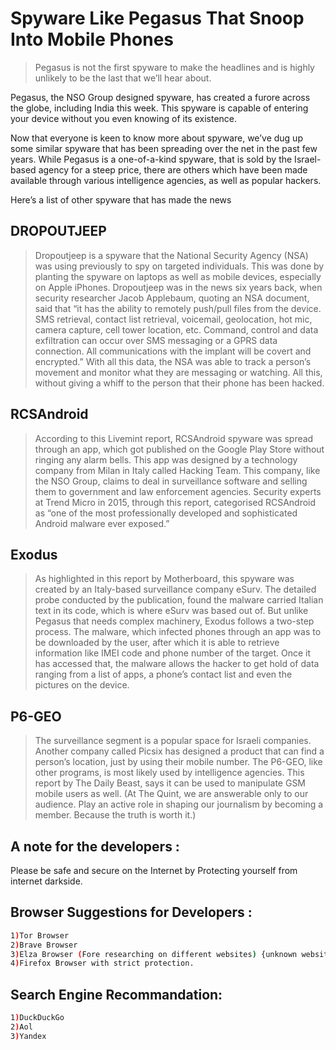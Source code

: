 
# Spyware Like Pegasus That Snoop Into Mobile Phones

> Pegasus is not the first spyware to make the headlines and is highly unlikely to be the last that we’ll hear about.

Pegasus, the NSO Group designed spyware, has created a furore across the globe, including India this week. This spyware is capable of entering your device without you even knowing of its existence.

Now that everyone is keen to know more about spyware, we’ve dug up some similar spyware that has been spreading over the net in the past few years. While Pegasus is a one-of-a-kind spyware, that is sold by the Israel-based agency for a steep price, there are others which have been made available through various intelligence agencies, as well as popular hackers.

Here’s a list of other spyware that has made the news

## DROPOUTJEEP

> Dropoutjeep is a spyware that the National Security Agency (NSA) was using previously to spy on targeted individuals. This was done by planting the spyware on laptops as well as mobile devices, especially on Apple iPhones.
> Dropoutjeep was in the news six years back, when security researcher Jacob Applebaum, quoting an NSA document, said that “it has the ability to remotely push/pull files from the device. SMS retrieval, contact list retrieval, voicemail, geolocation, hot mic, camera capture, cell tower location, etc. Command, control and data exfiltration can occur over SMS messaging or a GPRS data connection. All communications with the implant will be covert and encrypted.”
With all this data, the NSA was able to track a person’s movement and monitor what they are messaging or watching. All this, without giving a whiff to the person that their phone has been hacked.
## RCSAndroid

> According to this Livemint report, RCSAndroid spyware was spread through an app, which got published on the Google Play Store without ringing any alarm bells. This app was designed by a technology company from Milan in Italy called Hacking Team.
> This company, like the NSO Group, claims to deal in surveillance software and selling them to government and law enforcement agencies. Security experts at Trend Micro in 2015, through this report, categorised RCSAndroid as “one of the most professionally developed and sophisticated Android malware ever exposed.”
## Exodus
> As highlighted in this report by Motherboard, this spyware was created by an Italy-based surveillance company eSurv. The detailed probe conducted by the publication, found the malware carried Italian text in its code, which is where eSurv was based out of.
> But unlike Pegasus that needs complex machinery, Exodus follows a two-step process. The malware, which infected phones through an app was to be downloaded by the user, after which it is able to retrieve information like IMEI code and phone number of the target.
Once it has accessed that, the malware allows the hacker to get hold of data ranging from a list of apps, a phone’s contact list and even the pictures on the device.
## P6-GEO

> The surveillance segment is a popular space for Israeli companies. Another company called Picsix has designed a product that can find a person’s location, just by using their mobile number.
> The P6-GEO, like other programs, is most likely used by intelligence agencies. This report by The Daily Beast, says it can be used to manipulate GSM mobile users as well.
(At The Quint, we are answerable only to our audience. Play an active role in shaping our journalism by becoming a member. Because the truth is worth it.)
## A note for the developers :


<Callout emoji="⚠️">Please be safe and secure on the Internet by Protecting yourself from internet darkside.</Callout>

## Browser Suggestions for Developers :

```bash
1)Tor Browser
2)Brave Browser
3)Elza Browser (Fore researching on different websites) {unknown websites}
4)Firefox Browser with strict protection.
```


## Search Engine Recommandation:

```bash
1)DuckDuckGo
2)Aol
3)Yandex
```


<script src="https://giscus.app/client.js"
        data-repo="MohammadTaseenKhan/kali-solve"
        data-repo-id="R_kgDOIgNbNg"
        data-category="Comments"
        data-category-id="DIC_kwDOIgNbNs4CS2bR"
        data-mapping="url"
        data-strict="1"
        data-reactions-enabled="1"
        data-emit-metadata="1"
        data-input-position="top"
        data-theme="dark_high_contrast"
        data-lang="en"
        crossorigin="anonymous"
        async>
</script>